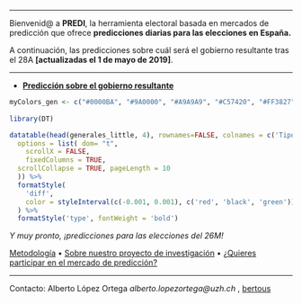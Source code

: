 _________
 Bienvenid@ a __PREDI__, la herramienta electoral basada en mercados de predicción que ofrece __predicciones diarias para  las elecciones en España.__ 

 

A continuación, las predicciones sobre cuál será el gobierno resultante tras el 28A __[actualizadas el 1 de mayo de 2019]__. 
 
-------------------

- __[Predicción sobre el gobierno resultante](https://aloport.github.io/predi/gobierno.html)__

```r
myColors_gen <- c("#0000BA", "#9A0000", "#A9A9A9", "#C57420", "#FF3827", "#FF9300", "#04AAFF")
 
library(DT)

datatable(head(generales_little, 4), rownames=FALSE, colnames = c('Tipo de gobierno', 'Probabilidad', 'Tendencia'), extensions = 'FixedColumns',
  options = list( dom= "t",
    scrollX = FALSE,
    fixedColumns = TRUE,
  scrollCollapse = TRUE, pageLength = 10
  )) %>%
  formatStyle(
    'diff',
    color = styleInterval(c(-0.001, 0.001), c('red', 'black', 'green'))
  ) %>%
  formatStyle('type', fontWeight = 'bold')


```

_Y muy pronto, ¡predicciones para las elecciones del 26M!_

[Metodología](https://aloport.github.io/predi/projects.html) • [Sobre nuestro proyecto de investigación](https://aloport.github.io/predi/about.html) • [¿Quieres participar en el mercado de predicción?](https://aloport.github.io/predi/participate.html)

_____

Contacto: Alberto López Ortega _alberto.lopezortega@uzh.ch_ , [bertous](https://twitter.com/bertous)
